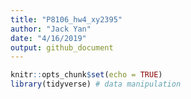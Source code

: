```yaml
---
title: "P8106_hw4_xy2395"
author: "Jack Yan"
date: "4/16/2019"
output: github_document
---
```


```r
knitr::opts_chunk$set(echo = TRUE)
library(tidyverse) # data manipulation

```




